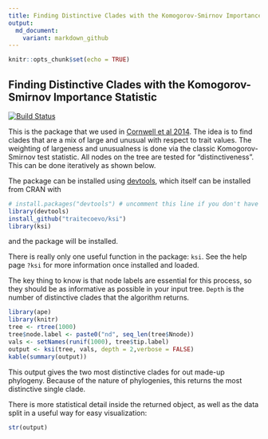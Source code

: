```yaml
---
title: Finding Distinctive Clades with the Komogorov-Smirnov Importance Statistic
output:
  md_document:
    variant: markdown_github
---
```


<!-- README.md is generated from README.Rmd. Please edit that file -->

```r
knitr::opts_chunk$set(echo = TRUE)
```

## Finding Distinctive Clades with the Komogorov-Smirnov Importance Statistic

[![Build Status](https://travis-ci.org/traitecoevo/ksi.svg?branch=master)](https://travis-ci.org/traitecoevo/ksi)

This is the package that we used in [Cornwell et al 2014](http://onlinelibrary.wiley.com/doi/10.1111/1365-2745.12208/abstract).  The idea is to find clades that are a mix of large and unusual with respect to trait values.  The weighting of largeness and unusualness is done via the classic Komogorov-Smirnov test statistic.  All nodes on the tree are tested for "distinctiveness".  This can be done iteratively as shown below.  

The package can be installed using [devtools](https://github.com/hadley/devtools), which itself can be installed from CRAN with

```r
# install.packages("devtools") # uncomment this line if you don't have devtools installed
library(devtools)
install_github("traitecoevo/ksi")
library(ksi)
```

and the package will be installed.

There is really only one useful function in the package: `ksi`.  See the help page `?ksi` for more information once installed and loaded.

The key thing to know is that node labels are essential for this process, so they should be as informative as possible in your input tree.  `Depth` is the number of distinctive clades that the algorithm returns.

```r
library(ape)
library(knitr)
tree <- rtree(1000)
tree$node.label <- paste0("nd", seq_len(tree$Nnode))
vals <- setNames(runif(1000), tree$tip.label)
output <- ksi(tree, vals, depth = 2,verbose = FALSE)
kable(summary(output))
```

This output gives the two most distinctive clades for out made-up phylogeny.  Because of the nature of phylogenies, this returns the most distinctive single clade.    

There is more statistical detail inside the returned object, as well as the data split in a useful way for easy visualization:

```r
str(output)
```

